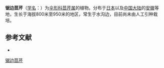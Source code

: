 {{NoteTA|G1=LS}}
{{Speciesbox
| name = 锯边茴芹
| status = 
| status_system = 
| image = 
| genus = Pimpinella
| species = serra
| authority = Franch. et Sav.
}}

'''锯边茴芹'''（[[学名|学名]]：{{lang|la|''Pimpinella serra''}}）为[[伞形科|伞形科]][[茴芹属|茴芹属]]的植物。分布于[[日本|日本]]以及[[中国大陆|中国大陆]]的[[安徽|安徽]]等地，生长于海拔800米至950米的地区，常生于水沟边，目前尚未由人工引种栽培。

== 参考文献 ==
<div class="references-small">
* {{cite web| url =http://www.bioinfo.cn/db05/KmzwSpecies.php?action=view&id=22914| title =锯边茴芹| work =《中国高等植物数据库全库》| publisher =中国科学院微生物研究所| author =昆明植物研究所| accessdate =2009-02-25| deadurl =yes| archiveurl =https://web.archive.org/web/20160305102637/http://www.bioinfo.cn/db05/KmzwSpecies.php?action=view&id=22914| archivedate =2016-03-05}}
</div>
{{Taxonbar|from=Q15231850}}

[[Category:茴芹属|锯边茴芹]]


{{Apiales-stub}}